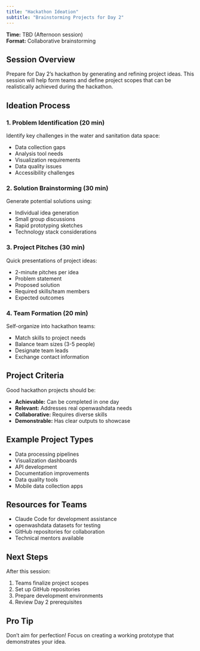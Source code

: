 ```yaml
---
title: "Hackathon Ideation"
subtitle: "Brainstorming Projects for Day 2"
---
```


**Time:** TBD (Afternoon session)  
**Format:** Collaborative brainstorming

## Session Overview

Prepare for Day 2's hackathon by generating and refining project ideas. This session will help form teams and define project scopes that can be realistically achieved during the hackathon.

## Ideation Process

### 1. Problem Identification (20 min)

Identify key challenges in the water and sanitation data space:

- Data collection gaps
- Analysis tool needs
- Visualization requirements
- Data quality issues
- Accessibility challenges

### 2. Solution Brainstorming (30 min)

Generate potential solutions using:

- Individual idea generation
- Small group discussions
- Rapid prototyping sketches
- Technology stack considerations

### 3. Project Pitches (30 min)

Quick presentations of project ideas:

- 2-minute pitches per idea
- Problem statement
- Proposed solution
- Required skills/team members
- Expected outcomes

### 4. Team Formation (20 min)

Self-organize into hackathon teams:

- Match skills to project needs
- Balance team sizes (3-5 people)
- Designate team leads
- Exchange contact information

## Project Criteria

Good hackathon projects should be:

- **Achievable:** Can be completed in one day
- **Relevant:** Addresses real openwashdata needs
- **Collaborative:** Requires diverse skills
- **Demonstrable:** Has clear outputs to showcase

## Example Project Types

- Data processing pipelines
- Visualization dashboards
- API development
- Documentation improvements
- Data quality tools
- Mobile data collection apps

## Resources for Teams

- Claude Code for development assistance
- openwashdata datasets for testing
- GitHub repositories for collaboration
- Technical mentors available

## Next Steps

After this session:

1. Teams finalize project scopes
2. Set up GitHub repositories
3. Prepare development environments
4. Review Day 2 prerequisites

::: {.callout-tip}
## Pro Tip
Don't aim for perfection! Focus on creating a working prototype that demonstrates your idea.
:::